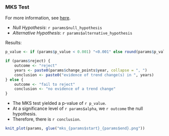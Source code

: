 ### MKS Test

For more information, see [here](https://rileywheadon.github.io/ffa-framework/articles/eda-change-points.html#mann-kendall-sneyers-test). 

- *Null Hypothesis*: `r params$null_hypothesis`
- *Alternative Hypothesis*: `r params$alternative_hypothesis`

Results:

```r
p_value <- if (params$p_value < 0.001) "<0.001" else round(params$p_value, 3)

if (params$reject) {
	outcome <- "reject"
	years <- paste0(params$change_points$year, collapse = ", ")
	conclusion <- paste0("evidence of trend change(s) in ", years)
} else {
	outcome <- "fail to reject"	
	conclusion <- "no evidence of a trend change"
}
```

- The MKS test yielded a p-value of `r p_value`.
- At a significance level of `r params$alpha`, we `r outcome` the null hypothesis.
- Therefore, there is `r conclusion`.

```r
knit_plot(params, glue("mks_{params$start}_{params$end}.png"))
```


